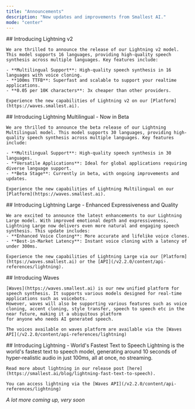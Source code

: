 ```yaml
---
title: "Announcements"
description: "New updates and improvements from Smallest AI."
mode: "center"
---
```


<Update label="May 2025">
    ## Introducing Lightning v2

    We are thrilled to announce the release of our Lightning v2 model. This model supports 16 languages, providing high-quality speech synthesis across multiple languages. Key features include:

    - **Multilingual Support**: High-quality speech synthesis in 16 languages with voice cloning.
    - **100ms TTFB**: Superfast and scalable to support your realtime applications.
    - **0.05 per 10K characters**: 3x cheaper than other providers.

    Experience the new capabilities of Lightning v2 on our [Platform](https://waves.smallest.ai).
</Update>

<Update label="January 2025">
    ## Introducing Lightning Multilingual - Now in Beta

    We are thrilled to announce the beta release of our Lightning Multilingual model. This model supports 30 languages, providing high-quality speech synthesis across multiple languages. Key features include:

    - **Multilingual Support**: High-quality speech synthesis in 30 languages.
    - **Versatile Applications**: Ideal for global applications requiring diverse language support.
    - **Beta Stage**: Currently in beta, with ongoing improvements and updates.

    Experience the new capabilities of Lightning Multilingual on our [Platform](https://waves.smallest.ai).
</Update>

<Update label="December 2024">
    ## Introducing Lightning Large - Enhanced Expressiveness and Quality

    We are excited to announce the latest enhancements to our Lightning Large model. With improved emotional depth and expressiveness, Lightning Large now delivers even more natural and engaging speech synthesis. This update includes:
    - **Enhanced Voice Cloning**: More accurate and lifelike voice clones.
    - **Best-in-Market Latency**: Instant voice cloning with a latency of under 300ms.

    Experience the new capabilities of Lightning Large via our [Platform](https://waves.smallest.ai) or the [API](/v2.2.0/content/api-references/lightning).
</Update>

<Update label="November 2024">
    ## Introducing Waves
    
    [Waves](https://waves.smallest.ai) is our new unified platform for speech synthesis. It supports various models designed for real-time applications such as voicebots.
    However, waves will also be supporting various features such as voice cloning, accent cloning, style transfer, speech to speech etc in the near future, making it a ubiquitous platform 
    for anyone who needs AI generated speech.

    The voices available on waves platform are available via the [Waves API](/v2.2.0/content/api-references/lightning)
</Update> 

<Update label="October 2024">
    ## Introducing Lightning - World's Fastest Text to Speech
    Lightning is the world's fastest text to speech model, generating around 10 seconds of hyper-realistic audio in just 100ms, all at once, no streaming.

    Read more about lightning in our release post [here](https://smallest.ai/blog/lightning-fast-text-to-speech).

    You can access lightning via the [Waves API](/v2.2.0/content/api-references/lightning)
</Update>

*A lot more coming up, very soon*